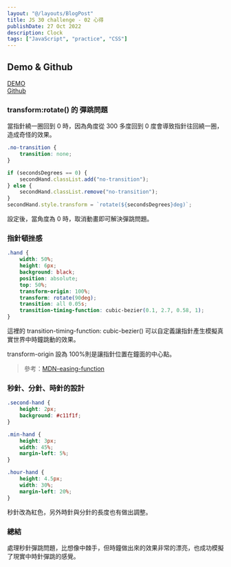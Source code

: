 ```yaml
---
layout: "@/layouts/BlogPost"
title: JS 30 challenge - 02 心得
publishDate: 27 Oct 2022
description: Clock
tags: ["JavaScript", "practice", "CSS"]
---
```



## Demo & Github

[DEMO](https://evan-js-and-css-clock.netlify.app/)  
[Github](https://github.com/evanyang0612/02---JS-and-CSS-Clock)

### transform:rotate() 的 彈跳問題

當指針繞一圈回到 0 時，因為角度從 300 多度回到 0 度會導致指針往回繞一圈，造成奇怪的效果。

```css
.no-transition {
	transition: none;
}
```

```js
if (secondsDegrees == 0) {
	secondHand.classList.add("no-transition");
} else {
	secondHand.classList.remove("no-transition");
}
secondHand.style.transform = `rotate(${secondsDegrees}deg)`;
```

設定後，當角度為 0 時，取消動畫即可解決彈跳問題。

### 指針頓挫感

```css
.hand {
	width: 50%;
	height: 6px;
	background: black;
	position: absolute;
	top: 50%;
	transform-origin: 100%;
	transform: rotate(90deg);
	transition: all 0.05s;
	transition-timing-function: cubic-bezier(0.1, 2.7, 0.58, 1);
}
```

這裡的 transition-timing-function: cubic-bezier() 可以自定義讓指針產生模擬真實世界中時鐘跳動的效果。

transform-origin 設為 100%則是讓指針位置在鐘面的中心點。

> 參考：[MDN-easing-function](https://developer.mozilla.org/en-US/docs/Web/CSS/easing-function)

### 秒針、分針、時針的設計

```css
.second-hand {
	height: 2px;
	background: #c11f1f;
}

.min-hand {
	height: 3px;
	width: 45%;
	margin-left: 5%;
}

.hour-hand {
	height: 4.5px;
	width: 30%;
	margin-left: 20%;
}
```

秒針改為紅色，另外時針與分針的長度也有做出調整。

### 總結

處理秒針彈跳問題，比想像中棘手，但時鐘做出來的效果非常的漂亮，也成功模擬了現實中時針彈跳的感覺。
